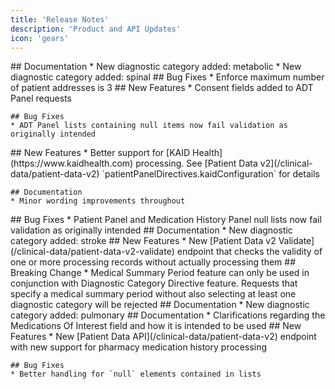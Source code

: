 ```yaml
---
title: 'Release Notes'
description: 'Product and API Updates'
icon: 'gears'
---
```


<Update label="2025-05-20" description="v3.5.0">
    ## Documentation
    * New diagnostic category added: metabolic
    * New diagnostic category added: spinal
</Update>

<Update label="2025-04-21" description="v3.4.1">
    ## Bug Fixes
    * Enforce maximum number of patient addresses is 3
</Update>

<Update label="2025-04-17" description="v3.4.0">
    ## New Features
    * Consent fields added to ADT Panel requests

    ## Bug Fixes
    * ADT Panel lists containing null items now fail validation as originally intended
</Update>

<Update label="2025-04-17" description="v3.3.0">
    ## New Features
    * Better support for [KAID Health](https://www.kaidhealth.com) processing. See [Patient Data v2](/clinical-data/patient-data-v2) `patientPanelDirectives.kaidConfiguration` for details

    ## Documentation
    * Minor wording improvements throughout
</Update>

<Update label="2025-03-26" description="v3.2.1">
    ## Bug Fixes
    * Patient Panel and Medication History Panel null lists now fail validation as originally intended
</Update>

<Update label="2025-03-26" description="v3.2.0">
    ## Documentation
    * New diagnostic category added: stroke
</Update>

<Update label="2025-03-14" description="v3.1.0">
    ## New Features
    * New [Patient Data v2 Validate](/clinical-data/patient-data-v2-validate) endpoint that checks the validity of one or more processing records without actually processing them
</Update>

<Update label="2025-03-05" description="v3.0.0">
    ## Breaking Change
    * Medical Summary Period feature can only be used in conjunction with Diagnostic Category Directive feature. Requests that specify a medical summary period without also selecting at least one diagnostic category will be rejected
</Update>

<Update label="2025-03-03" description="v2.1.0">
    ## Documentation
    * New diagnostic category added: pulmonary
</Update>

<Update label="2025-02-20" description="v2.0.0">
    ## Documentation
    * Clarifications regarding the Medications Of Interest field and how it is intended to be used
</Update>

<Update label="2025-02-12" description="v2.0.0">
    ## New Features
    * New [Patient Data API](/clinical-data/patient-data-v2) endpoint with new support for pharmacy medication history processing

    ## Bug Fixes
    * Better handling for `null` elements contained in lists
</Update>

